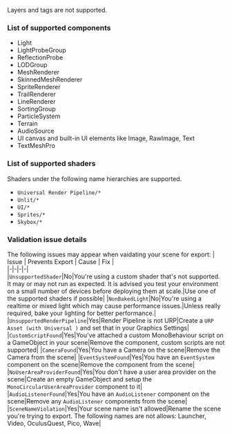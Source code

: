 Layers and tags are not supported.

### List of supported components 
* Light
* LightProbeGroup
* ReflectionProbe
* LODGroup
* MeshRenderer
* SkinnedMeshRenderer
* SpriteRenderer
* TrailRenderer
* LineRenderer
* SortingGroup
* ParticleSystem
* Terrain
* AudioSource
* UI canvas and built-in UI elements like Image, RawImage, Text
* TextMeshPro

### List of supported shaders
Shaders under the following name hierarchies are supported.
* `Universal Render Pipeline/*`
* `Unlit/*`
* `UI/*`
* `Sprites/*`
* `Skybox/*`

### Validation issue details
The following issues may appear when vaidating your scene for export:
| Issue | Prevents Export | Cause | Fix |  
|-|-|-|-|  
|`UnsupportedShader`|No|You're using a custom shader that's not supported. It may or may not run as expected. It is advised you test your environment on a small number of devices before deploying them at scale.|Use one of the supported shaders if possible|
|`NonBakedLight`|No|You're using a realtime or mixed light which may cause performance issues.|Unless really required, bake your lighting for better performance.|
|`UnsupportedRenderPipeline`|Yes|Render Pipeline is not URP|Create a `URP Asset (with Universal )` and set that in your Graphics Settings|
|`CustomScriptFound`|Yes|You've attached a custom MonoBehaviour script on a GameObject in your scene|Remove the component, custom scripts are not supported|
|`CameraFound`|Yes|You have a Camera on the scene|Remove the Camera from the scene|
|`EventSystemFound`|Yes|You have an `EventSystem` component on the scene|Remove the component from the scene|
|`NoUserAreaProviderFound`|Yes|You don't have a user area provider on the scene|Create an empty GameObject and setup the `MonoCircularUserAreaProvider` component to it|
|`AudioListenerFound`|Yes|You have an `AudioListener` component on the scene|Remove any `AudioListener` components from the scene|
|`SceneNameViolation`|Yes|Your scene name isn't allowed|Rename the scene you're trying to export. The following names are not allows: Launcher, Video, OculusQuest, Pico, Wave|